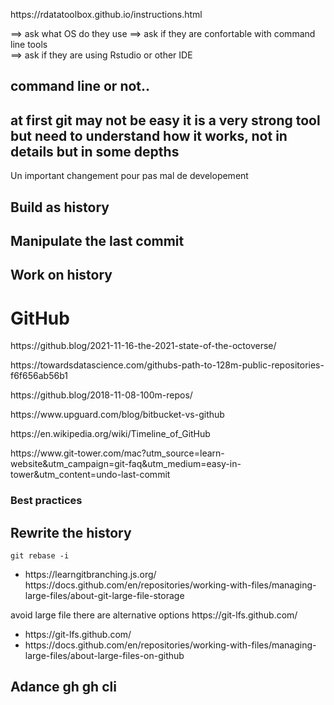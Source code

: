 https://rdatatoolbox.github.io/instructions.html

==> ask what OS do they use 
==> ask if they are confortable with command line tools  
==> ask if they are using Rstudio or other IDE 



## command line or not..

## at first git may not be easy it is a very strong tool but need to understand how it works, not in details but in some depths


Un important changement pour pas mal de developement 

## 




## Build as history

## Manipulate the last commit 

## Work on history


# GitHub

https://github.blog/2021-11-16-the-2021-state-of-the-octoverse/

https://towardsdatascience.com/githubs-path-to-128m-public-repositories-f6f656ab56b1

https://github.blog/2018-11-08-100m-repos/

https://www.upguard.com/blog/bitbucket-vs-github

https://en.wikipedia.org/wiki/Timeline_of_GitHub

https://www.git-tower.com/mac?utm_source=learn-website&utm_campaign=git-faq&utm_medium=easy-in-tower&utm_content=undo-last-commit




### Best practices 



## Rewrite the history


`git rebase -i`


- https://learngitbranching.js.org/
https://docs.github.com/en/repositories/working-with-files/managing-large-files/about-git-large-file-storage

avoid large file there are alternative options 
https://git-lfs.github.com/

- https://git-lfs.github.com/
- https://docs.github.com/en/repositories/working-with-files/managing-large-files/about-large-files-on-github

## Adance gh gh cli 



<!-- 
."Capitalized, short (50 chars or less) summary

More detailed explanatory text, if necessary.  Wrap it to about 72
characters or so.  In some contexts, the first line is treated as the
subject of an email and the rest of the text as the body.  The blank
line separating the summary from the body is critical (unless you omit
the body entirely); tools like rebase will confuse you if you run the
two together.

Write your commit message in the imperative: "Fix bug" and not "Fixed bug"
or "Fixes bug."  This convention matches up with commit messages generated
by commands like git merge and git revert.

Further paragraphs come after blank lines.

- Bullet points are okay, too

- Typically a hyphen or asterisk is used for the bullet, followed by a
  single space, with blank lines in between, but conventions vary here

- Use a hanging indent"


https://tbaggery.com/2008/04/19/a-note-about-git-commit-messages.html

 As a general rule, your messages should start with a single line that’s no more than about 50 characters and that describes the changeset concisely, followed by a blank lin
  followed by a blank line, followed by a more detailed explanation. 
 

gitmoji
 
could be useful but takes chracters
 
 https://git-send-email.io/#step-1
 
 https://docs.ropensci.org/gert/
  -->
